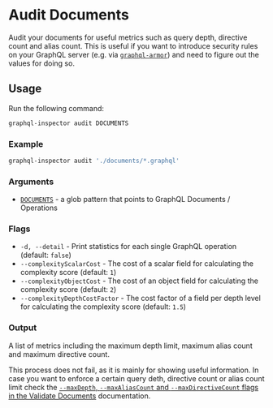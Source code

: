 # Audit Documents

Audit your documents for useful metrics such as query depth, directive count and alias count. This is useful if you want
to introduce security rules on your GraphQL server (e.g. via
[`graphql-armor`](https://github.com/Escape-Technologies/graphql-armor)) and need to figure out the values for doing so.

## Usage

Run the following command:

```sh
graphql-inspector audit DOCUMENTS
```

### Example

```sh
graphql-inspector audit './documents/*.graphql'
```

### Arguments

- [`DOCUMENTS`](../api/documents) - a glob pattern that points to GraphQL Documents / Operations

### Flags

- `-d, --detail` - Print statistics for each single GraphQL operation (default: `false`)
- `--complexityScalarCost` - The cost of a scalar field for calculating the complexity score (default: `1`)
- `--complexityObjectCost` - The cost of an object field for calculating the complexity score (default: `2`)
- `--complexityDepthCostFactor` - The cost factor of a field per depth level for calculating the complexity score
  (default: `1.5`)

### Output

A list of metrics including the maximum depth limit, maximum alias count and maximum directive count.

This process does not fail, as it is mainly for showing useful information. In case you want to enforce a certain query
deth, directive count or alias count limit check the
[`--maxDepth`, `--maxAliasCount` and `--maxDirectiveCount` flags in the Validate Documents](./validate) documentation.
